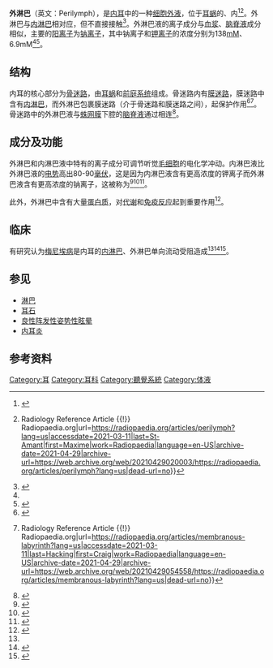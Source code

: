 {{medical}}
{{Infobox anatomy
| Name = 外淋巴
| Image = Cochlea-crosssection.svg
| Caption = [[耳蜗|耳蜗]]的横截面。其中的外淋巴位于前庭阶（scala vestibuli）和鼓室阶（scala tympani）内。
| Image2 = Gray927.png
| Caption2 = [[半规管|半规管]]的横截面。其中外淋巴位于浅蓝色区域。
| Latin = perilympha
}}'''外淋巴'''（英文：Perilymph），是[[內耳|内耳]]中的一种[[细胞外液|细胞外液]]，位于[[耳蜗|耳蜗]]的{{link-en|前庭阶|Vestibular duct}}、{{link-en|鼓室阶|Tympanic duct}}内<ref name=":0">{{Cite web|title=Perilymph - an overview|url=https://www.sciencedirect.com/topics/medicine-and-dentistry/perilymph|accessdate=2021-03-11|work=|publisher=Science Direct}}</ref><ref>{{Cite web|title=Perilymph {{!}} Radiology Reference Article {{!}} Radiopaedia.org|url=https://radiopaedia.org/articles/perilymph?lang=us|accessdate=2021-03-11|last=St-Amant|first=Maxime|work=Radiopaedia|language=en-US|archive-date=2021-04-29|archive-url=https://web.archive.org/web/20210429020003/https://radiopaedia.org/articles/perilymph?lang=us|dead-url=no}}</ref>。外淋巴与[[内淋巴|内淋巴]]相对应，但不直接接触<ref name=":02">{{Cite book|chapter=Anatomy, Head and Neck, Ear Endolymph|title=StatPearls|url=http://www.ncbi.nlm.nih.gov/books/NBK531505/|publisher=StatPearls Publishing|date=2021|location=Treasure Island (FL)|pmid=30285400|first=Jarett|last=Casale|first2=Amit|last2=Agarwal|access-date=2021-03-11|archive-date=2022-02-18|archive-url=https://web.archive.org/web/20220218103251/http://www.ncbi.nlm.nih.gov/books/NBK531505/|dead-url=no}}</ref>。外淋巴液的离子成分与[[血浆|血浆]]、[[脑脊液|脑脊液]]成分相似，主要的[[阳离子|阳离子]]为[[鈉離子|钠离子]]，其中钠离子和[[鉀離子|钾离子]]的浓度分别为138[[體積莫耳濃度#单位|mM]]、6.9mM<ref name=":0" /><ref>{{Cite journal|title=Observations on the electrochemistry of the cochlear endolymph of the rat: a quantitative study of its electrical potential and ionic composition as determined by means of flame spectrophotometry|url=https://royalsocietypublishing.org/doi/10.1098/rspb.1968.0066|last=Bosher|first=S. K.|last2=Warren|first2=R. L.|date=1968-11-05|journal=Proceedings of the Royal Society of London. Series B. Biological Sciences|issue=1023|doi=10.1098/rspb.1968.0066|volume=171|pages=227–247|last3=Hallpike|first3=Charles Skinner|access-date=2021-03-11|archive-date=2019-10-24|archive-url=https://web.archive.org/web/20191024153518/https://royalsocietypublishing.org/doi/10.1098/rspb.1968.0066|dead-url=no}}</ref>。

== 结构 ==
内耳的核心部分为[[骨迷路|骨迷路]]，由[[耳蜗|耳蜗]]和[[前庭系统|前庭系统]]组成。骨迷路内有[[膜迷路|膜迷路]]，膜迷路中含有[[内淋巴|内淋巴]]，而外淋巴包裹膜迷路（介于骨迷路和膜迷路之间），起保护作用<ref>{{Cite web|title=Membranous Labyrinth - an overview|url=https://www.sciencedirect.com/topics/neuroscience/membranous-labyrinth|accessdate=2021-03-11|work=|publisher=Science Direct|language=en}}</ref><ref>{{Cite web|title=Membranous labyrinth {{!}} Radiology Reference Article {{!}} Radiopaedia.org|url=https://radiopaedia.org/articles/membranous-labyrinth?lang=us|accessdate=2021-03-11|last=Hacking|first=Craig|work=Radiopaedia|language=en-US|archive-date=2021-04-29|archive-url=https://web.archive.org/web/20210429054558/https://radiopaedia.org/articles/membranous-labyrinth?lang=us|dead-url=no}}</ref>。骨迷路中的外淋巴液与[[蛛網膜|蛛网膜]]下腔的[[脑脊液|脑脊液]]通过{{link-en|外淋巴管|Perilymphatic duct}}相连<ref>{{cite book|author=Blumenfeld, Hal|title=Neuroanatomy through Clinical Cases second edition|url=https://archive.org/details/neuroanatomythro0000blum|publisher=Sinauer Associates, Inc.|year=2010}}</ref>。

== 成分及功能 ==
外淋巴和内淋巴液中特有的离子成分可调节听觉[[毛细胞|毛细胞]]的电化学冲动。内淋巴液比外淋巴液的[[电势差|电势]]高出80-90[[毫伏|毫伏]]，这是因为内淋巴液含有更高浓度的钾离子而外淋巴液含有更高浓度的钠离子，这被称为{{link-en|耳蜗内电位|Endocochlear potential}}<ref name=":1">{{Cite web|title=Endolymph and Perilymph - an overview|url=https://www.sciencedirect.com/topics/medicine-and-dentistry/endolymph-and-perilymph|accessdate=2021-03-11|work=|publisher=Science Direct|language=en}}</ref><ref>{{cite journal|title=Ion transport in guinea pig cochlea. I. Potassium and sodium transport|journal=[[Acta_Otolaryngol|Acta Otolaryngol]]|issue=1–2|doi=10.3109/00016487809124717|year=1978|volume=86|pages=22–34|pmid=696294|vauthors=Konishi T, Hamrick PE, Walsh PJ}}</ref><ref>{{Cite journal|title=Supporting sensory transduction: cochlear fluid homeostasis and the endocochlear potential|last=Wangemann|first=Philine|date=2006-10-01|journal=The Journal of Physiology|issue=Pt 1|doi=10.1113/jphysiol.2006.112888|volume=576|pages=11–21|issn=0022-3751|pmc=1995626|pmid=16857713}}</ref>。

此外，外淋巴中含有大量[[蛋白质|蛋白质]]，对[[代谢|代谢]]和[[免疫反應|免疫反应]]起到重要作用<ref>{{Cite journal|title=The proteome of perilymph in patients with vestibular schwannoma. A possibility to identify biomarkers for tumor associated hearing loss?|first1=Jesper|last2=Laurell|first2=Göran|date=2018|journal=PLOS ONE|issue=6|doi=10.1371/journal.pone.0198442|volume=13|pages=e0198442|bibcode=2018PLoSO..1398442E|issn=1932-6203|pmc=5983529|pmid=29856847|last3=Rask-Andersen|first3=Helge|last4=Bergquist|first4=Jonas|last5=Eriksson|first5=Per Olof|last1=Edvardsson Rasmussen}}</ref>。

== 临床 ==
有研究认为[[梅尼埃病|梅尼埃病]]是内耳的[[内淋巴|内淋巴]]、外淋巴单向流动受阻造成<ref name=":1" /><ref>{{Cite journal|title=Histopathology of Meniere’s disease|url=https://www.ncbi.nlm.nih.gov/pmc/articles/PMC5344024/|last=Cureoglu|first=Sebahattin|last2=da Costa Monsanto|first2=Rafael|date=2016-12|journal=Operative techniques in otolaryngology--head and neck surgery|issue=4|doi=10.1016/j.otot.2016.10.003|volume=27|pages=194–204|issn=1043-1810|pmc=5344024|pmid=28286401|last3=Paparella|first3=Michael M.}}</ref><ref>{{Cite web|title=Meniere's disease - Symptoms and causes|url=https://www.mayoclinic.org/diseases-conditions/menieres-disease/symptoms-causes/syc-20374910|accessdate=2021-03-11|work=Mayo Clinic|language=en|archive-date=2013-05-30|archive-url=https://web.archive.org/web/20130530232848/http://www.mayoclinic.com/health/menieres-disease/DS00535/DSECTION=symptoms|dead-url=no}}</ref>。

== 参见 ==

* [[淋巴|淋巴]]
*[[耳石|耳石]]
* [[良性陣發性姿勢性眩暈|良性阵发性姿势性眩晕]]
* [[内耳炎|内耳炎]]

== 参考资料 ==
{{reflist|2}}

[[Category:耳|Category:耳]]
[[Category:耳科|Category:耳科]]
[[Category:聽覺系統|Category:聽覺系統]]
[[Category:体液|Category:体液]]